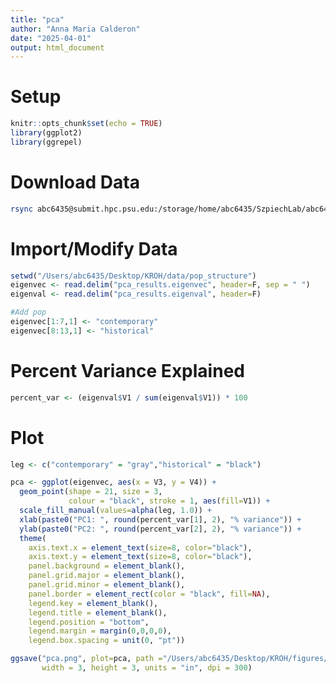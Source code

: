 ```yaml
---
title: "pca"
author: "Anna Maria Calderon"
date: "2025-04-01"
output: html_document
---
```


# Setup

```r
knitr::opts_chunk$set(echo = TRUE)
library(ggplot2)
library(ggrepel)
```

# Download Data

```bash
rsync abc6435@submit.hpc.psu.edu:/storage/home/abc6435/SzpiechLab/abc6435/KROH/data/pop_structure/pca_results.eigen* /Users/abc6435/Desktop/KROH/data/pop_structure

```

# Import/Modify Data

```r
setwd("/Users/abc6435/Desktop/KROH/data/pop_structure")
eigenvec <- read.delim("pca_results.eigenvec", header=F, sep = " ")
eigenval <- read.delim("pca_results.eigenval", header=F)

#Add pop
eigenvec[1:7,1] <- "contemporary"
eigenvec[8:13,1] <- "historical"
```

# Percent Variance Explained

```r
percent_var <- (eigenval$V1 / sum(eigenval$V1)) * 100
```

# Plot 

```r
leg <- c("contemporary" = "gray","historical" = "black")

pca <- ggplot(eigenvec, aes(x = V3, y = V4)) +
  geom_point(shape = 21, size = 3, 
             colour = "black", stroke = 1, aes(fill=V1)) +
  scale_fill_manual(values=alpha(leg, 1.0)) +
  xlab(paste0("PC1: ", round(percent_var[1], 2), "% variance")) +
  ylab(paste0("PC2: ", round(percent_var[2], 2), "% variance")) +
  theme(
    axis.text.x = element_text(size=8, color="black"),
    axis.text.y = element_text(size=8, color="black"),
    panel.background = element_blank(), 
    panel.grid.major = element_blank(), 
    panel.grid.minor = element_blank(),
    panel.border = element_rect(color = "black", fill=NA), 
    legend.key = element_blank(),
    legend.title = element_blank(),
    legend.position = "bottom",
    legend.margin = margin(0,0,0,0),
    legend.box.spacing = unit(0, "pt"))

ggsave("pca.png", plot=pca, path ="/Users/abc6435/Desktop/KROH/figures/",
       width = 3, height = 3, units = "in", dpi = 300)
```
